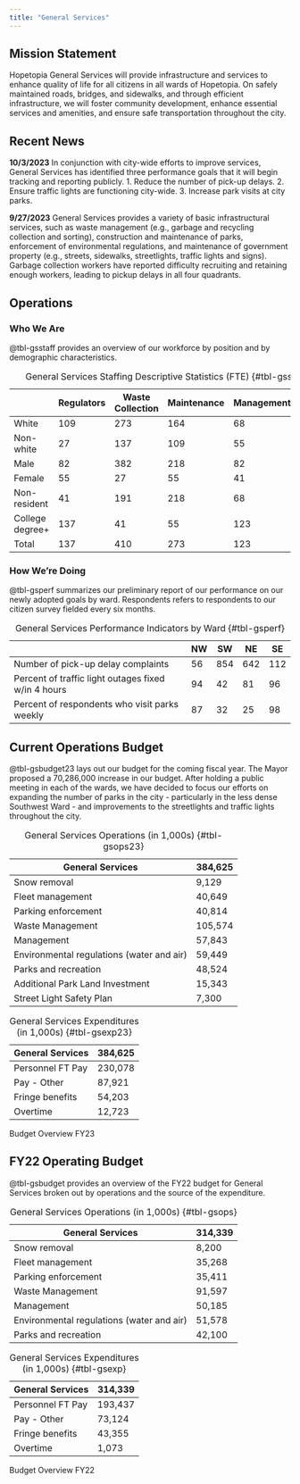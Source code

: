 ```yaml
---
title: "General Services"
---
```


## Mission Statement

Hopetopia General Services will provide infrastructure and services to
enhance quality of life for all citizens in all wards of Hopetopia. On safely maintained roads,
bridges, and sidewalks, and through efficient infrastructure, we will foster community
development, enhance essential services and amenities, and ensure safe transportation throughout
the city.

## Recent News

::: callout-note
**10/3/2023** In conjunction with city-wide efforts to improve services, General Services has identified three performance goals that it will begin tracking and reporting publicly. 1. Reduce the number of pick-up delays. 2. Ensure traffic lights are functioning city-wide. 3. Increase park visits at city parks.
:::

::: callout-note
**9/27/2023** General Services provides a variety of basic infrastructural services, such as waste management (e.g., garbage and recycling collection and sorting), construction and maintenance of parks, enforcement of environmental regulations, and maintenance of government property (e.g., streets, sidewalks, streetlights, traffic lights and signs). Garbage collection workers have reported difficulty recruiting and retaining enough workers, leading to pickup delays in all four quadrants.
:::

## Operations

### Who We Are

@tbl-gsstaff provides an overview of our workforce by position and by demographic characteristics.

|                 | Regulators | Waste Collection | Maintenance | Management | Total |
|------------|------------|------------|------------|------------|------------|
| White           | 109        | 273              | 164         | 68         | 560   |
| Non-white       | 27         | 137              | 109         | 55         | 382   |
| Male            | 82         | 382              | 218         | 82         | 464   |
| Female          | 55         | 27               | 55          | 41         | 451   |
| Non-resident    | 41         | 191              | 218         | 68         | 396   |
| College degree+ | 137        | 41               | 55          | 123        | 846   |
| Total           | 137        | 410              | 273         | 123        | 942   |

: General Services Staffing Descriptive Statistics (FTE) {#tbl-gsstaff}

### How We're Doing

@tbl-gsperf summarizes our preliminary report of our performance on our newly adopted goals by ward. Respondents refers to respondents to our citizen survey fielded every six months.

|                                                     | NW  | SW  | NE  | SE  |
|-----------------------------------------------------|-----|-----|-----|-----|
| Number of pick-up delay complaints                  | 56  | 854 | 642 | 112 |
| Percent of traffic light outages fixed w/in 4 hours | 94  | 42  | 81  | 96  |
| Percent of respondents who visit parks weekly       | 87  | 32  | 25  | 98  |

: General Services Performance Indicators by Ward {#tbl-gsperf}

## Current Operations Budget

@tbl-gsbudget23 lays out our budget for the coming fiscal year. The Mayor proposed a 70,286,000 increase in our budget. After holding a public meeting in each of the wards, we have decided to focus our efforts on expanding the number of parks in the city - particularly in the less dense Southwest Ward - and improvements to the streetlights and traffic lights throughout the city.

::: {#tbl-gsbudget23 layout-ncol="2"}
| General Services                          | 384,625 |
|-------------------------------------------|---------|
| Snow removal                              | 9,129   |
| Fleet management                          | 40,649  |
| Parking enforcement                       | 40,814  |
| Waste Management                          | 105,574  |
| Management                                | 57,843  |
| Environmental regulations (water and air) | 59,449  |
| Parks and recreation                      | 48,524  |
| Additional Park Land Investment           | 15,343   |
| Street Light Safety Plan                  | 7,300   |

: General Services Operations (in 1,000s) {#tbl-gsops23}

| General Services | 384,625 |
|------------------|---------|
| Personnel FT Pay | 230,078 |
| Pay - Other      | 87,921  |
| Fringe benefits  | 54,203  |
| Overtime         | 12,723   |

: General Services Expenditures (in 1,000s) {#tbl-gsexp23}

Budget Overview FY23
:::

## FY22 Operating Budget

@tbl-gsbudget provides an overview of the FY22 budget for General Services broken out by operations and the source of the expenditure.

::: {#tbl-gsbudget layout-ncol="2"}
| General Services                          | 314,339 |
|-------------------------------------------|---------|
| Snow removal                              | 8,200   |
| Fleet management                          | 35,268  |
| Parking enforcement                       | 35,411  |
| Waste Management                          | 91,597  |
| Management                                | 50,185  |
| Environmental regulations (water and air) | 51,578  |
| Parks and recreation                      | 42,100  |

: General Services Operations (in 1,000s) {#tbl-gsops}

| General Services | 314,339 |
|------------------|---------|
| Personnel FT Pay | 193,437 |
| Pay - Other      | 73,124  |
| Fringe benefits  | 43,355  |
| Overtime         | 1,073   |

: General Services Expenditures (in 1,000s) {#tbl-gsexp}

Budget Overview FY22
:::
